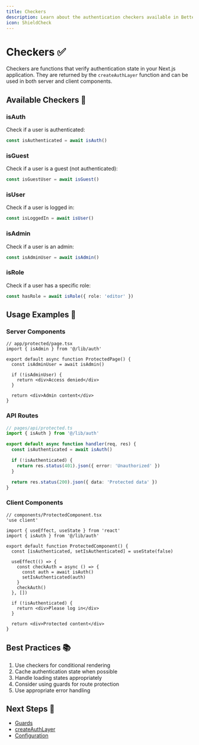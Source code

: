 ```yaml
---
title: Checkers
description: Learn about the authentication checkers available in Better Auth
icon: ShieldCheck
---
```


# Checkers ✅

Checkers are functions that verify authentication state in your Next.js application. They are returned by the `createAuthLayer` function and can be used in both server and client components.

## Available Checkers 🎯

### isAuth

Check if a user is authenticated:

```ts
const isAuthenticated = await isAuth()
```

### isGuest

Check if a user is a guest (not authenticated):

```ts
const isGuestUser = await isGuest()
```

### isUser

Check if a user is logged in:

```ts
const isLoggedIn = await isUser()
```

### isAdmin

Check if a user is an admin:

```ts
const isAdminUser = await isAdmin()
```

### isRole

Check if a user has a specific role:

```ts
const hasRole = await isRole({ role: 'editor' })
```

## Usage Examples 📝

### Server Components

```tsx
// app/protected/page.tsx
import { isAdmin } from '@/lib/auth'

export default async function ProtectedPage() {
  const isAdminUser = await isAdmin()

  if (!isAdminUser) {
    return <div>Access denied</div>
  }

  return <div>Admin content</div>
}
```

### API Routes

```ts
// pages/api/protected.ts
import { isAuth } from '@/lib/auth'

export default async function handler(req, res) {
  const isAuthenticated = await isAuth()

  if (!isAuthenticated) {
    return res.status(401).json({ error: 'Unauthorized' })
  }

  return res.status(200).json({ data: 'Protected data' })
}
```

### Client Components

```tsx
// components/ProtectedComponent.tsx
'use client'

import { useEffect, useState } from 'react'
import { isAuth } from '@/lib/auth'

export default function ProtectedComponent() {
  const [isAuthenticated, setIsAuthenticated] = useState(false)

  useEffect(() => {
    const checkAuth = async () => {
      const auth = await isAuth()
      setIsAuthenticated(auth)
    }
    checkAuth()
  }, [])

  if (!isAuthenticated) {
    return <div>Please log in</div>
  }

  return <div>Protected content</div>
}
```

## Best Practices 📚

1. Use checkers for conditional rendering
2. Cache authentication state when possible
3. Handle loading states appropriately
4. Consider using guards for route protection
5. Use appropriate error handling

## Next Steps 🚀

- [Guards](/docs/auth-layer/guards)
- [createAuthLayer](/docs/auth-layer/create-auth-layer)
- [Configuration](/docs/configuration/plugin-options)